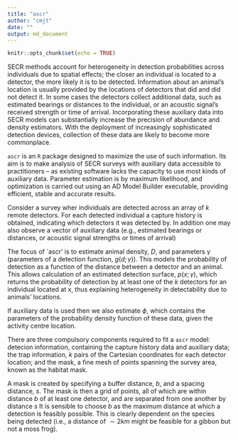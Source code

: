 ```yaml
---
title: "ascr"
author: "cmjt"
date: ""
output: md_document
---
```


```r
knitr::opts_chunk$set(echo = TRUE)
```



 SECR methods account for heterogeneity in detection probabilities across individuals due to spatial effects; the closer an individual is located to a detector, the more likely it is to be detected. Information about an animal’s location is usually provided by the locations of detectors that did and did not detect it. In some cases the detectors collect additional data, such as estimated bearings or distances to the individual, or an acoustic signal’s received strength or time of arrival. Incorporating these auxiliary data into SECR models can substantially increase the precision of abundance and density estimators. With the deployment of increasingly sophisticated detection devices, collection of these data are likely to become more commonplace.
 
`ascr` is an `R` package designed to maximize the use of such information. Its aim is to make analysis of SECR surveys with auxiliary data accessible to practitioners – as existing software lacks the capacity to use most kinds of auxiliary data. Parameter estimation is by maximum likelihood, and optimization is carried out using an AD Model Builder executable, providing efficient, stable and accurate results.
 
Consider a survey wher individuals are detected across an array of $k$ remote detectors. For each detected individual a capture history is obtained, indicating which detectors it was detected by. In addition one may also observe a vector of auxiliary data (e.g., estimated bearings or distances, or acoustic signal strengths or times of arrival)

The focus of `ascr' is to estimate animal density, $D$, and parameters $\gamma$ (parameters of a detection function, $g(d; \gamma))$. This models the probability of detection as a function of the distance between a detector and an animal. This allows calculation of an estimated detection surface, $p(x; \gamma)$, which returns the probability of detection by at least one of the $k$ detectors for an individual located at x, thus explaining heterogeneity in detectability due to animals’ locations. 

If auxiliary data is used then we also estimate $\phi$, which contains the parameters of the probability density function of these data, given the activity centre location.

There are three compulsory components required to fit a `ascr` model: detecion information, containing the capture history data and auxiliary data; the trap information, $k$ pairs of the Cartesian coordinates for each detector location; and the mask, a fine mesh of points spanning the survey area, known as the habitat mask. 

A mask is created by specifying a buffer distance, $b$, and a spacing distance, $s$. The mask is then a grid of points, all of which are within distance $b$ of at least one detector, and are separated from one another by distance $s$ It is sensible to choose $b$ as the maximum distance at which a detection is feasibly possible. This is clearly dependent on the species being detected (i.e., a distance of $\sim 2km$ might be feasible for a gibbon but not a moss frog).